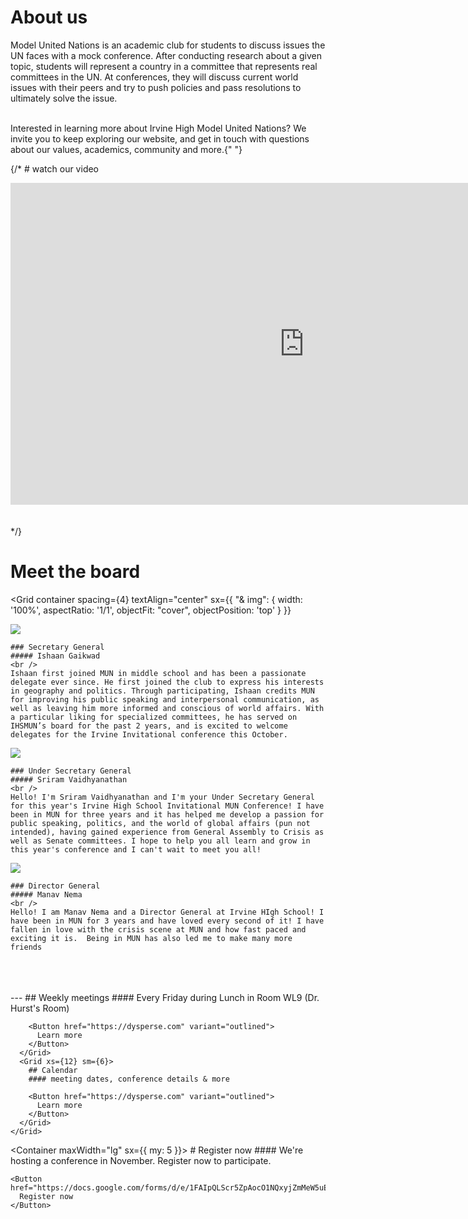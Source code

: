 
<Container>

# About us

Model United Nations is an academic club for students to discuss issues the UN faces with a mock conference. After conducting research about a given topic, students will represent a country in a committee that represents real committees in the UN. At conferences, they will discuss current world issues with their peers and try to push policies and pass resolutions to ultimately solve the issue.

<br />
Interested in learning more about Irvine High Model United Nations? We invite you
to keep exploring our website, and get in touch with questions about our values,
academics, community and more.{" "}

<br />

{/* # watch our video

<iframe
  width="940"
  height="515"
  src="https://www.youtube.com/embed/WCCjaVjnArI"
  title="What is Model United Nations?"
  frameborder="0"
  allow="accelerometer; autoplay; clipboard-write; encrypted-media; gyroscope; picture-in-picture; web-share"
  referrerpolicy="strict-origin-when-cross-origin"
  allowfullscreen
></iframe>

<br />
<br />
<br /> */}

# Meet the board

<Grid 
  container 
  spacing={4} 
  textAlign="center"
    sx={{
      "& img": { width: '100%', aspectRatio: '1/1', objectFit: "cover", objectPosition: 'top' }
    }}
>
  <Grid xs={12} sm={4}>
    <Image src="/ishaan.jpg" width={400} height={400} />
    
    ### Secretary General 
    ##### Ishaan Gaikwad
    <br />
    Ishaan first joined MUN in middle school and has been a passionate delegate ever since. He first joined the club to express his interests in geography and politics. Through participating, Ishaan credits MUN for improving his public speaking and interpersonal communication, as well as leaving him more informed and conscious of world affairs. With a particular liking for specialized committees, he has served on IHSMUN’s board for the past 2 years, and is excited to welcome delegates for the Irvine Invitational conference this October.
  </Grid>
  <Grid xs={12} sm={4}>
    <Image src="/sriram.png" width={400} height={400} />
    
    ### Under Secretary General
    ##### Sriram Vaidhyanathan
    <br />
    Hello! I'm Sriram Vaidhyanathan and I'm your Under Secretary General for this year's Irvine High School Invitational MUN Conference! I have been in MUN for three years and it has helped me develop a passion for public speaking, politics, and the world of global affairs (pun not intended), having gained experience from General Assembly to Crisis as well as Senate committees. I hope to help you all learn and grow in this year's conference and I can't wait to meet you all!
  </Grid>
  <Grid 
    xs={12}
    sm={4} 
  >
    <Image src="/manav.png" width={400} height={400} />
    
    ### Director General 
    ##### Manav Nema
    <br />
    Hello! I am Manav Nema and a Director General at Irvine HIgh School! I have been in MUN for 3 years and have loved every second of it! I have fallen in love with the crisis scene at MUN and how fast paced and exciting it is.  Being in MUN has also led me to make many more friends
  </Grid>
</Grid>

<br />
<br />
<br />
---

</Container>

<Box className="section primary">
  <Container>
    <Grid container spacing={4}>
      <Grid xs={12} sm={6}>
        ## Weekly meetings
        #### Every Friday during Lunch in Room WL9 (Dr. Hurst's Room)

        <Button href="https://dysperse.com" variant="outlined">
          Learn more
        </Button>
      </Grid>
      <Grid xs={12} sm={6}>
        ## Calendar
        #### meeting dates, conference details & more

        <Button href="https://dysperse.com" variant="outlined">
          Learn more
        </Button>
      </Grid>
    </Grid>
  </Container>
</Box>

<Container maxWidth="lg" sx={{ my: 5 }}>
  <Box className="call-to-action">
    # Register now
    #### We're hosting a conference in November. Register now to participate.

    <Button href="https://docs.google.com/forms/d/e/1FAIpQLScr5ZpAocO1NQxyjZmMeW5uE0sOFbUMlr8thS98xiEs0K37sw/viewform">
      Register now
    </Button>
  </Box>
</Container>
